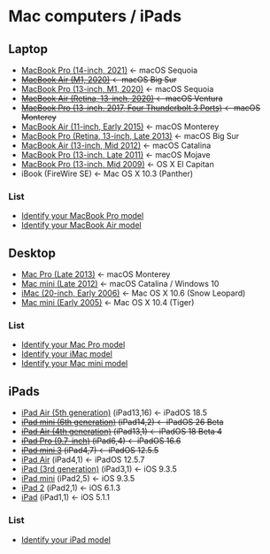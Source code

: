 # Mac computers / iPads {#Mac}

## Laptop

- [MacBook Pro (14-inch, 2021)](https://support.apple.com/kb/SP854) <- macOS Sequoia
- ~~[MacBook Air (M1, 2020)](https://support.apple.com/kb/SP825) <- macOS Big Sur~~
- [MacBook Pro (13-inch, M1, 2020)](https://support.apple.com/kb/SP824) <- macOS Sequoia
- ~~[MacBook Air (Retina, 13-inch, 2020)](https://support.apple.com/kb/SP813) <- macOS Ventura~~
- ~~[MacBook Pro (13-inch, 2017, Four Thunderbolt 3 Ports)](https://support.apple.com/kb/SP755) <- macOS Monterey~~- [MacBook Air (11-inch, Early 2015)](https://support.apple.com/kb/SP713) <- macOS Monterey- [MacBook Pro (Retina, 13-inch, Late 2013)](https://support.apple.com/kb/SP691) <- macOS Big Sur- [MacBook Air (13-inch, Mid 2012)](https://support.apple.com/kb/SP670) <- macOS Catalina- [MacBook Pro (13-inch, Late 2011)](https://support.apple.com/kb/SP645) <- macOS Mojave- [MacBook Pro (13-inch, Mid 2009)](https://support.apple.com/kb/SP541) <- OS X El Capitan- iBook (FireWire SE) <- Mac OS X 10.3 (Panther)

### List

- [Identify your MacBook Pro model](https://support.apple.com/en-us/HT201300)
- [Identify your MacBook Air model](https://support.apple.com/en-us/HT201862)


## Desktop

- [Mac Pro (Late 2013)](https://support.apple.com/kb/SP697) <- macOS Monterey- [Mac mini (Late 2012)](https://support.apple.com/kb/SP659) <- macOS Catalina / Windows 10- [iMac (20-inch, Early 2006)](https://www.apple.com/jp/support/datasheet/imac/imac_710_590_589.html) <- Mac OS X 10.6 (Snow Leopard)- [Mac mini (Early 2005)](https://www.apple.com/jp/support/datasheet/desktop/macmini_9686879971.html) <- Mac OS X 10.4 (Tiger)

### List

- [Identify your Mac Pro model](https://support.apple.com/en-us/HT202888)
- [Identify your iMac model](https://support.apple.com/en-us/HT201634)- [Identify your Mac mini model](https://support.apple.com/en-us/HT201894)


## iPads

- [iPad Air (5th generation)](https://support.apple.com/kb/SP866) (iPad13,16) <- iPadOS 18.5
- ~~[iPad mini (6th generation)](https://support.apple.com/kb/SP850) (iPad14,2) <- iPadOS 26 Beta~~
- ~~[iPad Air (4th generation)](https://support.apple.com/kb/SP828) (iPad13,1) <- iPadOS 18 Beta 4~~
- ~~[iPad Pro (9.7-inch)](https://support.apple.com/kb/SP739) (iPad6,4) <- iPadOS 16.6~~
- ~~[iPad mini 3](https://support.apple.com/kb/SP709) (iPad4,7) <- iPadOS 12.5.5~~
- [iPad Air](https://support.apple.com/kb/SP692) (iPad4,1) <- iPadOS 12.5.7
- [iPad (3rd generation)](https://support.apple.com/kb/SP647) (iPad3,1) <- iOS 9.3.5
- [iPad mini](https://support.apple.com/kb/SP661) (iPad2,5) <- iOS 9.3.5
- [iPad 2](https://support.apple.com/kb/sp622) (iPad2,1) <- iOS 6.1.3
- [iPad](https://support.apple.com/kb/SP580) (iPad1,1) <- iOS 5.1.1

### List

- [Identify your iPad model](https://support.apple.com/en-us/HT201471)
